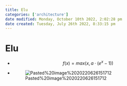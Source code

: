 ```yaml
---
title: Elu
categories: ['architecture']
date modified: Monday, October 10th 2022, 2:02:28 pm
date created: Tuesday, July 26th 2022, 8:33:15 pm
---
```


# Elu
- $$f(x) = max(x, a \cdot (e^x-1))$$
- ![Pasted%20image%2020220626151712](images/Pasted%20image%2020220626151712.png)



